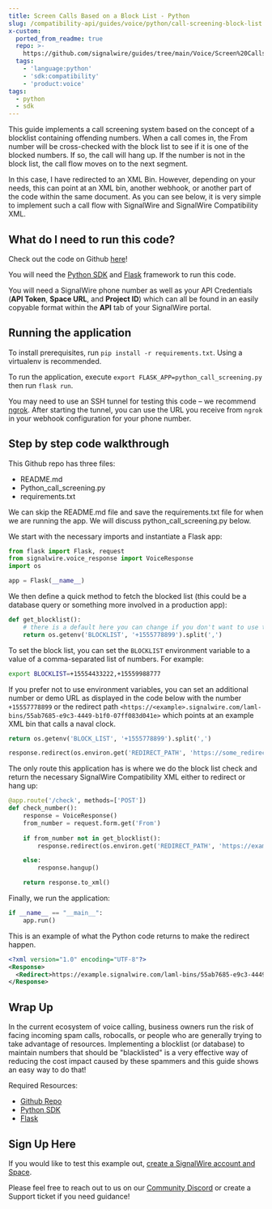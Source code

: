 ```yaml
---
title: Screen Calls Based on a Block List - Python
slug: /compatibility-api/guides/voice/python/call-screening-block-list
x-custom:
  ported_from_readme: true
  repo: >-
    https://github.com/signalwire/guides/tree/main/Voice/Screen%20Calls%20Based%20on%20Block%20List%20with%20Python
  tags:
    - 'language:python'
    - 'sdk:compatibility'
    - 'product:voice'
tags:
  - python
  - sdk
---
```


This guide implements a call screening system based on the concept of a blocklist containing offending numbers. When a call comes in, the From number will be cross-checked with the block list to see if it is one of the blocked numbers. If so, the call will hang up. If the number is not in the block list, the call flow moves on to the next segment. 

In this case, I have redirected to an XML Bin. However, depending on your needs, this can point at an XML bin, another webhook, or another part of the code within the same document. As you can see below, it is very simple to implement such a call flow with SignalWire and SignalWire Compatibility XML.

What do I need to run this code?
--------------------------------

Check out the code on Github [here](https://github.com/signalwire/guides/tree/main/Voice/Screen%20Calls%20Based%20on%20Block%20List%20with%20Python)!

You will need the [Python SDK](/compatibility-api/sdks) and [Flask](https://pypi.org/project/Flask/) framework to run this code.

You will need a SignalWire phone number as well as your API Credentials (**API Token**, **Space URL**, and **Project ID**) which can all be found in an easily copyable format within the **API** tab of your SignalWire portal. 

Running the application
-----------------------

To install prerequisites, run `pip install -r requirements.txt`. Using a virtualenv is recommended.

To run the application, execute `export FLASK_APP=python_call_screening.py` then run `flask run`.

You may need to use an SSH tunnel for testing this code – we recommend [ngrok](https://ngrok.com/). After starting the tunnel, you can use the URL you receive from `ngrok` in your webhook configuration for your phone number.

Step by step code walkthrough
-----------------------------

This Github repo has three files: 

- README.md
- Python_call_screening.py
- requirements.txt 

We can skip the README.md file and save the requirements.txt file for when we are running the app. We will discuss python_call_screening.py below. 

We start with the necessary imports and instantiate a Flask app:

```python
from flask import Flask, request
from signalwire.voice_response import VoiceResponse
import os

app = Flask(__name__)
```

We then define a quick method to fetch the blocked list (this could be a database query or something more involved in a production app):

```python
def get_blocklist():
    # there is a default here you can change if you don't want to use the environment variable
    return os.getenv('BLOCKLIST', '+1555778899').split(',')
```

To set the block list, you can set the `BLOCKLIST` environment variable to a value of a comma-separated list of numbers. For example:

```bash
export BLOCKLIST=+15554433222,+15559988777
```

If you prefer not to use environment variables, you can set an additional number or demo URL as displayed in the code below with the number `+15557778899` or the redirect path `<https://<example>.signalwire.com/laml-bins/55ab7685-e9c3-4449-b1f0-07ff083d041e>` which points at an example XML bin that calls a naval clock.

```python
return os.getenv('BLOCK_LIST', '+1555778899').split(',')
```

```python
response.redirect(os.environ.get('REDIRECT_PATH', 'https://some_redirect_url'))
```

The only route this application has is where we do the block list check and return the necessary SignalWire Compatibility XML either to redirect or hang up:

```python
@app.route('/check', methods=['POST'])
def check_number():
    response = VoiceResponse()
    from_number = request.form.get('From')
    
    if from_number not in get_blocklist():
        response.redirect(os.environ.get('REDIRECT_PATH', 'https://example.signalwire.com/laml-bins/55ab7685-e9c3-4449-b1f0-07ff083d041e'))

    else:
        response.hangup()

    return response.to_xml()
```

Finally, we run the application:

```python
if __name__ == "__main__":
    app.run()
```

This is an example of what the Python code returns to make the redirect happen.

```xml
<?xml version="1.0" encoding="UTF-8"?>
<Response>
  <Redirect>https://example.signalwire.com/laml-bins/55ab7685-e9c3-4449-b1f0-07ff083d041e</Redirect>
</Response>
```

Wrap Up
-------

In the current ecosystem of voice calling, business owners run the risk of facing incoming spam calls, robocalls, or people who are generally trying to take advantage of resources. Implementing a blocklist (or database) to maintain numbers that should be "blacklisted" is a very effective way of reducing the cost impact caused by these spammers and this guide shows an easy way to do that!

Required Resources: 

- [Github Repo](https://github.com/signalwire/guides/tree/main/Voice/Screen%20Calls%20Based%20on%20Block%20List%20with%20Python)
- [Python SDK](/compatibility-api/sdks)
- [Flask](https://pypi.org/project/Flask/)

Sign Up Here
------------

If you would like to test this example out, [create a SignalWire account and Space](https://m.signalwire.com/signups/new?s=1).

Please feel free to reach out to us on our [Community Discord](https://discord.com/invite/F2WNYTNjuF) or create a Support ticket if you need guidance!
